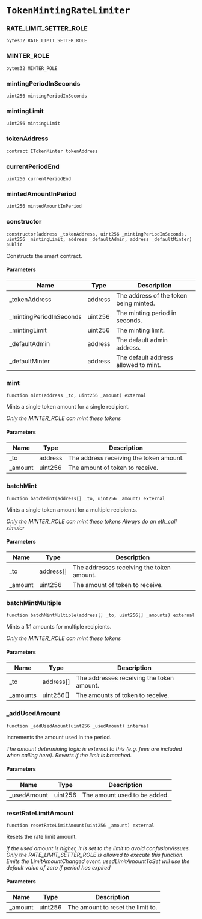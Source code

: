# `TokenMintingRateLimiter`

### RATE_LIMIT_SETTER_ROLE

```solidity
bytes32 RATE_LIMIT_SETTER_ROLE
```

### MINTER_ROLE

```solidity
bytes32 MINTER_ROLE
```

### mintingPeriodInSeconds

```solidity
uint256 mintingPeriodInSeconds
```

### mintingLimit

```solidity
uint256 mintingLimit
```

### tokenAddress

```solidity
contract ITokenMinter tokenAddress
```

### currentPeriodEnd

```solidity
uint256 currentPeriodEnd
```

### mintedAmountInPeriod

```solidity
uint256 mintedAmountInPeriod
```

### constructor

```solidity
constructor(address _tokenAddress, uint256 _mintingPeriodInSeconds, uint256 _mintingLimit, address _defaultAdmin, address _defaultMinter) public
```

Constructs the smart contract.

#### Parameters

| Name | Type | Description |
| ---- | ---- | ----------- |
| _tokenAddress | address | The address of the token being minted. |
| _mintingPeriodInSeconds | uint256 | The minting period in seconds. |
| _mintingLimit | uint256 | The minting limit. |
| _defaultAdmin | address | The default admin address. |
| _defaultMinter | address | The default address allowed to mint. |

### mint

```solidity
function mint(address _to, uint256 _amount) external
```

Mints a single token amount for a single recipient.

_Only the MINTER_ROLE can mint these tokens_

#### Parameters

| Name | Type | Description |
| ---- | ---- | ----------- |
| _to | address | The address receiving the token amount. |
| _amount | uint256 | The amount of token to receive. |

### batchMint

```solidity
function batchMint(address[] _to, uint256 _amount) external
```

Mints a single token amount for a multiple recipients.

_Only the MINTER_ROLE can mint these tokens
Always do an eth_call simular_

#### Parameters

| Name | Type | Description |
| ---- | ---- | ----------- |
| _to | address[] | The addresses receiving the token amount. |
| _amount | uint256 | The amount of token to receive. |

### batchMintMultiple

```solidity
function batchMintMultiple(address[] _to, uint256[] _amounts) external
```

Mints a 1:1 amounts for multiple recipients.

_Only the MINTER_ROLE can mint these tokens_

#### Parameters

| Name | Type | Description |
| ---- | ---- | ----------- |
| _to | address[] | The addresses receiving the token amount. |
| _amounts | uint256[] | The amounts of token to receive. |

### _addUsedAmount

```solidity
function _addUsedAmount(uint256 _usedAmount) internal
```

Increments the amount used in the period.

_The amount determining logic is external to this (e.g. fees are included when calling here).
Reverts if the limit is breached._

#### Parameters

| Name | Type | Description |
| ---- | ---- | ----------- |
| _usedAmount | uint256 | The amount used to be added. |

### resetRateLimitAmount

```solidity
function resetRateLimitAmount(uint256 _amount) external
```

Resets the rate limit amount.

_If the used amount is higher, it is set to the limit to avoid confusion/issues.
Only the RATE_LIMIT_SETTER_ROLE is allowed to execute this function.
Emits the LimitAmountChanged event.
usedLimitAmountToSet will use the default value of zero if period has expired_

#### Parameters

| Name | Type | Description |
| ---- | ---- | ----------- |
| _amount | uint256 | The amount to reset the limit to. |

